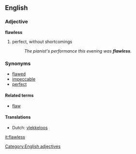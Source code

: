 ==English==
===Adjective===
'''flawless'''

#perfect, without shortcomings
#:''The pianist's performance this evening was '''flawless'''.''

===Synonyms===
* [[flawed]]
* [[impeccable]]
* [[perfect]]

====Related terms====
* [[flaw]]

====Translations====
* Dutch: [[vlekkeloos]]

[[Category:English adjectives]]
[[it:flawless]]